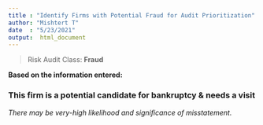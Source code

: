 ```yaml
---
title : "Identify Firms with Potential Fraud for Audit Prioritization"
author: "Mishtert T"
date  : "5/23/2021"
output:  html_document
---
```


> Risk Audit Class: **Fraud**

**Based on the information entered:**

### This firm is a potential candidate for bankruptcy & needs a visit

*There may be very-high likelihood and significance of misstatement.*
